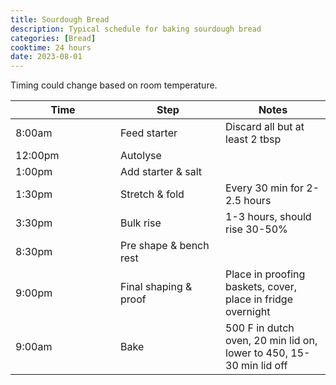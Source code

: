 ```yaml
---
title: Sourdough Bread
description: Typical schedule for baking sourdough bread
categories: [Bread]
cooktime: 24 hours
date: 2023-08-01
---
```


Timing could change based on room temperature.

| Time | Step | Notes |
| --- | --- | --- |
8:00am | Feed starter | Discard all but at least 2 tbsp
12:00pm | Autolyse |
1:00pm | Add starter & salt |
1:30pm | Stretch & fold | Every 30 min for 2-2.5 hours
3:30pm | Bulk rise | 1-3 hours, should rise 30-50%
8:30pm | Pre shape & bench rest |
9:00pm | Final shaping & proof | Place in proofing baskets, cover, place in fridge overnight
9:00am | Bake | 500 F in dutch oven, 20 min lid on, lower to 450, 15-30 min lid off
